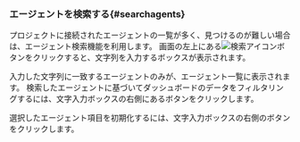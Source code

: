 ### エージェントを検索する{#searchagents}

プロジェクトに接続されたエージェントの一覧が多く、見つけるのが難しい場合は、エージェント検索機能を利用します。 画面の左上にある![検索アイコン](/img/ico-search.svg)<Cmdname sid="search" className="uitext" />ボタンをクリックすると、文字列を入力するボックスが表示されます。

<InDoc pages="dashboard"><ImgLang img="apm-dashboard-search-agent.png" desc="エージェント検索" /></InDoc>

入力した文字列に一致するエージェントのみが、エージェント一覧に表示されます。 検索したエージェントに基づいてダッシュボードのデータをフィルタリングするには、文字入力ボックスの右側にある<Cmdname sid="select" className="uitext" />ボタンをクリックします。

選択したエージェント項目を初期化するには、文字入力ボックスの右側の<Cmdname sid="close" className="uitext" />ボタンをクリックします。
